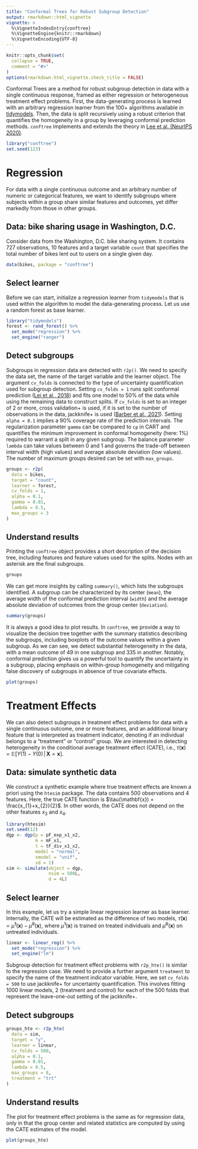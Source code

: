 ```yaml
---
title: "Conformal Trees for Robust Subgroup Detection"
output: rmarkdown::html_vignette
vignette: >
  %\VignetteIndexEntry{conftree}
  %\VignetteEngine{knitr::rmarkdown}
  %\VignetteEncoding{UTF-8}
---
```

```r
knitr::opts_chunk$set(
  collapse = TRUE,
  comment = "#>"
)
options(rmarkdown.html_vignette.check_title = FALSE)
```

Conformal Trees are a method for robust subgroup detection in data with a single continuous response, framed as either regression or heterogeneous treatment effect problems. First, the data-generating process is learned with an arbitrary regression learner from the 100+ algorithms available in [tidymodels][1]. Then, the data is split recursively using a robust criterion that quantifies the homogeneity in a group by leveraging conformal prediction methods. `conftree` implements and extends the theory in [Lee et al. (NeurIPS 2020)][2]. 

```r
library("conftree")
set.seed(123)
```

# Regression

For data with a single continuous outcome and an arbitrary number of numeric or categorical features, we want to identify subgroups where subjects within a group share similar features and outcomes, yet differ markedly from those in other groups.

## Data: bike sharing usage in Washington, D.C.

Consider data from the Washington, D.C. bike sharing system. It contains 727 observations, 10 features and a target variable `count` that specifies the total number of bikes lent out to users on a single given day.

```r
data(bikes, package = "conftree")
```

## Select learner

Before we can start, initialize a regression learner from `tidymodels` that is used within the algorithm to model the data-generating process. Let us use a random forest as base learner.

```r
library("tidymodels")
forest <- rand_forest() %>%
  set_mode("regression") %>%
  set_engine("ranger")
```

## Detect subgroups

Subgroups in regression data are detected with `r2p()`. We need to specify the data set, the name of the target variable and the learner object. The argument `cv_folds` is connected to the type of uncertainty quantification used for subgroup detection. Setting `cv_folds = 1` runs split conformal prediction ([Lei et al., 2018][3]) and fits one model to 50% of the data while using the remaining data to construct splits. If `cv_folds` is set to an integer of 2 or more, cross validation+ is used, if it is set to the number of observations in the data, jackknife+ is used ([Barber et al., 2021][4]). Setting `alpha = 0.1` implies a 90% coverage rate of the prediction intervals. The regularization parameter `gamma` can be compared to `cp` in CART and quantifies the minimum improvement in conformal homogeneity (here: 1%) required to warrant a split in any given subgroup. The balance parameter `lambda` can take values between 0 and 1 and governs the trade-off between interval width (high values) and average absolute deviation (low values). The number of maximum groups desired can be set with `max_groups`.

```r
groups <- r2p(
  data = bikes,
  target = "count",
  learner = forest,
  cv_folds = 1,
  alpha = 0.1,
  gamma = 0.01,
  lambda = 0.5,
  max_groups = 3
)
```

## Understand results

Printing the `conftree` object provides a short description of the decision tree, including features and feature values used for the splits. Nodes with an asterisk are the final subgroups.

```r
groups
```
We can get more insights by calling `summary()`, which lists the subgroups identified. A subgroup can be characterized by its center (`mean`), the average width of the conformal prediction interval (`width`) and the average absolute deviation of outcomes from the group center (`deviation`).

```r
summary(groups)
```

It is always a good idea to plot results. In `conftree`, we provide a way to visualize the decision tree together with the summary statistics describing the subgroups, including boxplots of the outcome values within a given subgroup. As we can see, we detect substantial heterogeneity in the data, with a mean outcome of 49 in one subgroup and 335 in another. Notably, conformal prediction gives us a powerful tool to quantify the uncertainty in a subgroup, placing emphasis on within-group homogeneity and mitigating false discovery of subgroups in absence of true covariate effects.

```r
plot(groups)
```

# Treatment Effects

We can also detect subgroups in treatment effect problems for data with a single continuous outcome, one or more features, and an additional binary feature that is interpreted as treatment indicator, denoting if an individual belongs to a "treatment" or "control" group. We are interested in detecting heterogeneity in the conditional average treatment effect (CATE), i.e., $\tau(\mathbf{x}) = \mathbb{E}\left[Y(1)-Y(0) \, | \, \mathbf{X} = \mathbf{x}\right]$. 

## Data: simulate synthetic data

We construct a synthetic example where true treatment effects are known a priori using the `htesim` package. The data contains 500 observations and 4 features. Here, the true CATE function is $\tau(\mathbf{x}) = \frac{x_{1}+x_{2}}{2}$. In other words, the CATE does not depend on the other features $x_3$ and $x_4$.

```r
library(htesim)
set.seed(12)
dgp <- dgp(p = pF_exp_x1_x2,
           m = mF_x1,
           t = tF_div_x1_x2,
           model = "normal",
           xmodel = "unif",
           sd = 1)
sim <- simulate(object = dgp,
                nsim = 500L,
                d = 4L)
```

## Select learner

In this example, let us try a simple linear regression learner as base learner. Internally, the CATE will be estimated as the difference of two models, $\hat{\tau}(\mathbf{x}) = \hat{\mu}^{1}(\mathbf{x}) - \hat{\mu}^{0}(\mathbf{x})$, where $\hat{\mu}^{1}(\mathbf{x})$ is trained on treated individuals and $\hat{\mu}^{0}(\mathbf{x})$ on untreated individuals.

```r
linear <- linear_reg() %>%
  set_mode("regression") %>%
  set_engine("lm")
```

Subgroup detection for treatment effect problems with `r2p_hte()` is similar to the regression case. We need to provide a further argument `treatment` to specify the name of the treatment indicator variable. Here, we set `cv_folds = 500` to use jackknife+ for uncertainty quantification. This involves fitting 1000 linear models, 2 (treatment and control) for each of the 500 folds that represent the leave-one-out setting of the jackknife+.

## Detect subgroups

```r
groups_hte <- r2p_hte(
  data = sim,
  target = "y",
  learner = linear,
  cv_folds = 500,
  alpha = 0.1,
  gamma = 0.01,
  lambda = 0.5,
  max_groups = 8,
  treatment = "trt"
)
```

## Understand results

The plot for treatment effect problems is the same as for regression data, only in that the group center and related statistics are computed by using the CATE estimates of the model.

```r
plot(groups_hte)
```

[1]: https://www.tidymodels.org/find/parsnip/

[2]: https://proceedings.neurips.cc/paper/2020/hash/1819020b02e926785cf3be594d957696-Abstract.html

[3]: https://www.tandfonline.com/doi/full/10.1080/01621459.2017.1307116

[4]: https://www.stat.cmu.edu/~ryantibs/papers/jackknife.pdf
